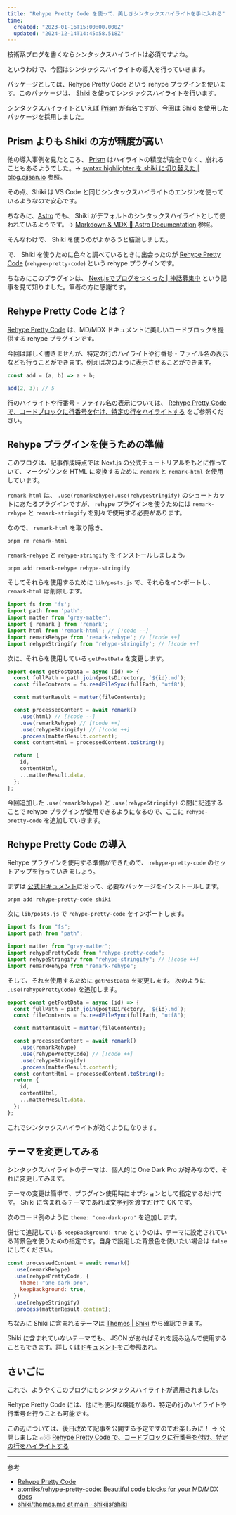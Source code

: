 ```yaml
---
title: "Rehype Pretty Code を使って、美しきシンタックスハイライトを手に入れる"
time:
  created: "2023-01-16T15:00:00.000Z"
  updated: "2024-12-14T14:45:58.518Z"
---
```


技術系ブログを書くならシンタックスハイライトは必須ですよね。

というわけで、今回はシンタックスハイライトの導入を行っていきます。

パッケージとしては、Rehype Pretty Code という rehype プラグインを使います。このパッケージは、 [Shiki](https://shiki.matsu.io/) を使ってシンタックスハイライトを行います。

シンタックスハイライトといえば [Prism](https://prismjs.com) が有名ですが、今回は Shiki を使用したパッケージを採用しました。

## Prism よりも Shiki の方が精度が高い

他の導入事例を見たところ、 [Prism](https://prismjs.com) はハイライトの精度が完全でなく、崩れることもあるようでした。→ [syntax highlighter を shiki に切り替えた | blog.ojisan.io](https://blog.ojisan.io/use-shiki/) 参照。

その点、Shiki は VS Code と同じシンタックスハイライトのエンジンを使っているようなので安心です。

ちなみに、[Astro](https://astro.build/) でも、 Shiki がデフォルトのシンタックスハイライトとして使われているようです。→ [Markdown & MDX 🚀 Astro Documentation](https://docs.astro.build/en/guides/markdown-content/#syntax-highlighting) 参照。

そんなわけで、 Shiki を使うのがよかろうと結論しました。

で、 Shiki を使うために色々と調べているときに出会ったのが [Rehype Pretty Code](https://rehype-pretty-code.netlify.app/) (`rehype-pretty-code`) という rehype プラグインです。

ちなみにこのプラグインは、 [Next.jsでブログをつくった | 神話募集中](https://www.haxibami.net/blog/posts/blog-renewal) という記事を見て知りました。筆者の方に感謝です。

## Rehype Pretty Code とは？

[Rehype Pretty Code](https://rehype-pretty-code.netlify.app/) は、MD/MDX ドキュメントに美しいコードブロックを提供する rehype プラグインです。

今回は詳しく書きませんが、特定の行のハイライトや行番号・ファイル名の表示なども行うことができます。例えば次のように表示させることができます。

```js showLineNumbers title="add.js" {3}
const add = (a, b) => a + b;

add(2, 3); // 5
```

行のハイライトや行番号・ファイル名の表示については、 [Rehype Pretty Code で、コードブロックに行番号を付け、特定の行をハイライトする](/blog/rehype-pretty-code-additional-settings) をご参照ください。

## Rehype プラグインを使うための準備

このブログは、記事作成時点では Next.js の公式チュートリアルをもとに作っていて、マークダウンを HTML に変換するために `remark` と `remark-html` を使用しています。

`remark-html` は、 `.use(remarkRehype).use(rehypeStringify)` のショートカットにあたるプラグインですが、 rehype プラグインを使うためには `remark-rehype` と `remark-stringify` を別々で使用する必要があります。

なので、 `remark-html` を取り除き、

```shell title="Terminal"
pnpm rm remark-html
```

`remark-rehype` と `rehype-stringify` をインストールしましょう。

```shell title="Terminal"
pnpm add remark-rehype rehype-stringify
```

そしてそれらを使用するために `lib/posts.js` で、それらをインポートし、`remark-html` は削除します。

```js title="lib/posts.js"
import fs from 'fs';
import path from 'path';
import matter from 'gray-matter';
import { remark } from 'remark';
import html from 'remark-html'; // [!code --]
import remarkRehype from 'remark-rehype'; // [!code ++]
import rehypeStringify from 'rehype-stringify'; // [!code ++]
```

次に、それらを使用している `getPostData` を変更します。

```js title="lib/posts.js"
export const getPostData = async (id) => {
  const fullPath = path.join(postsDirectory, `${id}.md`);
  const fileContents = fs.readFileSync(fullPath, 'utf8');

  const matterResult = matter(fileContents);

  const processedContent = await remark()
    .use(html) // [!code --]
    .use(remarkRehype) // [!code ++]
    .use(rehypeStringify) // [!code ++]
    .process(matterResult.content);
  const contentHtml = processedContent.toString();

  return {
    id,
    contentHtml,
    ...matterResult.data,
  };
};
```

今回追加した `.use(remarkRehype)` と `.use(rehypeStringify)` の間に記述することで rehype プラグインが使用できるようになるので、ここに `rehype-pretty-code` を追加していきます。

## Rehype Pretty Code の導入

Rehype プラグインを使用する準備ができたので、 `rehype-pretty-code` のセットアップを行っていきましょう。

まずは [公式ドキュメント](https://rehype-pretty-code.netlify.app/)に沿って、必要なパッケージをインストールします。

```shell title="Terminal"
pnpm add rehype-pretty-code shiki
```

次に `lib/posts.js` で `rehype-pretty-code` をインポートします。

```jsx title="lib/posts.js"
import fs from "fs";
import path from "path";

import matter from "gray-matter";
import rehypePrettyCode from "rehype-pretty-code";
import rehypeStringify from "rehype-stringify"; // [!code ++]
import remarkRehype from "remark-rehype";
```

そして、それを使用するために `getPostData` を変更します。 次のように `.use(rehypePrettyCode)` を追加します。

```jsx title="lib/posts.js"
export const getPostData = async (id) => {
  const fullPath = path.join(postsDirectory, `${id}.md`);
  const fileContents = fs.readFileSync(fullPath, "utf8");

  const matterResult = matter(fileContents);

  const processedContent = await remark()
    .use(remarkRehype)
    .use(rehypePrettyCode) // [!code ++]
    .use(rehypeStringify)
    .process(matterResult.content);
  const contentHtml = processedContent.toString();
  return {
    id,
    contentHtml,
    ...matterResult.data,
  };
};
```

これでシンタックスハイライトが効くようになります。

## テーマを変更してみる

シンタックスハイライトのテーマは、個人的に One Dark Pro が好みなので、それに変更してみます。

テーマの変更は簡単で、プラグイン使用時にオプションとして指定するだけです。 Shiki に含まれるテーマであれば文字列を渡すだけで OK です。

次のコード例のように `theme: 'one-dark-pro'` を追加します。

併せて追記している `keepBackground: true` というのは、テーマに設定されている背景色を使うための指定です。自身で設定した背景色を使いたい場合は `false` にしてください。

```jsx {3-6}
const processedContent = await remark()
  .use(remarkRehype)
  .use(rehypePrettyCode, {
    theme: "one-dark-pro",
    keepBackground: true,
  })
  .use(rehypeStringify)
  .process(matterResult.content);
```

ちなみに Shiki に含まれるテーマは [Themes | Shiki](https://shiki.style/themes) から確認できます。

Shiki に含まれていないテーマでも、 JSON があればそれを読み込んで使用することもできます。詳しくは[ドキュメント](https://rehype-pretty.pages.dev/#theme)をご参照あれ。

## さいごに

これで、ようやくこのブログにもシンタックスハイライトが適用されました。

Rehype Pretty Code には、他にも便利な機能があり、特定の行のハイライトや行番号を行うことも可能です。

この辺については、後日改めて記事を公開する予定ですのでお楽しみに！ → 公開しました 👉🏼 [Rehype Pretty Code で、コードブロックに行番号を付け、特定の行をハイライトする](/blog/rehype-pretty-code-additional-settings)

---

参考

- [Rehype Pretty Code](https://rehype-pretty-code.netlify.app/)
- [atomiks/rehype-pretty-code: Beautiful code blocks for your MD/MDX docs](https://github.com/atomiks/rehype-pretty-code)
- [shiki/themes.md at main · shikijs/shiki](https://github.com/shikijs/shiki/blob/main/docs/themes.md)
